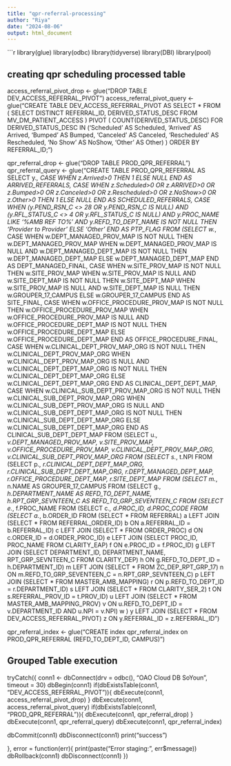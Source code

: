 ```yaml
---
title: "qpr-referral-processing"
author: "Riya"
date: "2024-08-06"
output: html_document
---
```


```r

library(glue)
library(odbc)
library(tidyverse)
library(DBI)
library(pool)


## creating qpr scheduling processed table

access_referral_pivot_drop <- glue("DROP TABLE DEV_ACCESS_REFERRAL_PIVOT")
access_referral_pivot_query <- glue("CREATE TABLE DEV_ACCESS_REFERRAL_PIVOT AS
                                    SELECT *
                                    FROM ( 
                                    SELECT DISTINCT REFERRAL_ID, DERIVED_STATUS_DESC
                                    FROM MV_DM_PATIENT_ACCESS
                                    )
                                    PIVOT (
                                    COUNT(DERIVED_STATUS_DESC)
                                    FOR DERIVED_STATUS_DESC IN ('Scheduled' AS Scheduled, 'Arrived' AS Arrived, 'Bumped' AS Bumped, 'Canceled' AS Canceled,
                                    'Rescheduled' AS Rescheduled, 'No Show' AS NoShow, 'Other' AS Other)
                                    )
                                    ORDER BY REFERRAL_ID;")


qpr_referral_drop <- glue("DROP TABLE PROD_QPR_REFERRAL")
qpr_referral_query <- glue("CREATE TABLE PROD_QPR_REFERRAL AS
                             SELECT y.*, 
                             CASE WHEN z.Arrived>0 THEN 1 ELSE NULL END AS ARRIVED_REFERRALS,
                             CASE WHEN z.Scheduled>0 OR z.ARRIVED>0 OR z.Bumped>0 OR z.Canceled>0 OR z.Rescheduled>0 OR z.NoShow>0 OR z.Other>0 THEN 1 ELSE NULL
                             END AS SCHEDULED_REFERRALS,
                             CASE WHEN (y.PEND_RSN_C <> 28 OR y.PEND_RSN_C IS NULL) AND (y.RFL_STATUS_C <> 4 OR y.RFL_STATUS_C IS NULL) 
                             AND y.PROC_NAME LIKE '%AMB REF TO%' AND y.REFD_TO_DEPT_NAME IS NOT NULL THEN 'Provider to Provider' ELSE 'Other'
                             END AS PTP_FLAG
                             FROM
                             (SELECT w.*,
                             CASE WHEN w.DEPT_MANAGED_PROV_MAP IS NOT NULL THEN w.DEPT_MANAGED_PROV_MAP
                                  WHEN w.DEPT_MANAGED_PROV_MAP IS NULL AND w.DEPT_MANAGED_DEPT_MAP IS NOT NULL THEN w.DEPT_MANAGED_DEPT_MAP
                                  ELSE w.DEPT_MANAGED_DEPT_MAP 
                             END AS DEPT_MANAGED_FINAL,
                             CASE WHEN w.SITE_PROV_MAP IS NOT NULL THEN w.SITE_PROV_MAP
                                  WHEN w.SITE_PROV_MAP IS NULL AND w.SITE_DEPT_MAP IS NOT NULL THEN w.SITE_DEPT_MAP
                                  WHEN w.SITE_PROV_MAP IS NULL AND w.SITE_DEPT_MAP IS NULL THEN w.GROUPER_17_CAMPUS
                                  ELSE w.GROUPER_17_CAMPUS
                             END AS SITE_FINAL,
                             CASE WHEN w.OFFICE_PROCEDURE_PROV_MAP IS NOT NULL THEN w.OFFICE_PROCEDURE_PROV_MAP
                                  WHEN w.OFFICE_PROCEDURE_PROV_MAP IS NULL AND w.OFFICE_PROCEDURE_DEPT_MAP IS NOT NULL THEN w.OFFICE_PROCEDURE_DEPT_MAP
                             ELSE w.OFFICE_PROCEDURE_DEPT_MAP
                             END AS OFFICE_PROCEDURE_FINAL,
                             CASE WHEN w.CLINICAL_DEPT_PROV_MAP_ORG IS NOT NULL THEN w.CLINICAL_DEPT_PROV_MAP_ORG
                                  WHEN w.CLINICAL_DEPT_PROV_MAP_ORG IS NULL AND w.CLINICAL_DEPT_DEPT_MAP_ORG IS NOT NULL THEN w.CLINICAL_DEPT_DEPT_MAP_ORG
                                  ELSE w.CLINICAL_DEPT_DEPT_MAP_ORG
                             END AS CLINICAL_DEPT_DEPT_MAP,
                             CASE WHEN w.CLINICAL_SUB_DEPT_PROV_MAP_ORG IS NOT NULL THEN w.CLINICAL_SUB_DEPT_PROV_MAP_ORG 
                                  WHEN w.CLINICAL_SUB_DEPT_PROV_MAP_ORG IS NULL AND w.CLINICAL_SUB_DEPT_DEPT_MAP_ORG IS NOT NULL THEN w.CLINICAL_SUB_DEPT_DEPT_MAP_ORG
                                  ELSE w.CLINICAL_SUB_DEPT_DEPT_MAP_ORG
                             END AS CLINICAL_SUB_DEPT_DEPT_MAP
                             FROM
                             (SELECT u.*, v.DEPT_MANAGED_PROV_MAP, v.SITE_PROV_MAP, v.OFFICE_PROCEDURE_PROV_MAP, v.CLINICAL_DEPT_PROV_MAP_ORG, 
                             v.CLINICAL_SUB_DEPT_PROV_MAP_ORG
                             FROM
                             (SELECT s.*, t.NPI
                             FROM
                             (SELECT p.*, r.CLINICAL_DEPT_DEPT_MAP_ORG,
                             r.CLINICAL_SUB_DEPT_DEPT_MAP_ORG, r.DEPT_MANAGED_DEPT_MAP, r.OFFICE_PROCEDURE_DEPT_MAP,
                             r.SITE_DEPT_MAP
                             FROM
                             (SELECT m.*, n.NAME AS GROUPER_17_CAMPUS
                             FROM
                             (SELECT g.*, h.DEPARTMENT_NAME AS REFD_TO_DEPT_NAME, h.RPT_GRP_SEVNTEEN_C AS REFD_TO_GRP_SEVENTEEN_C
                             FROM
                             (SELECT e.*, f.PROC_NAME
                             FROM
                             (SELECT c.*, d.PROC_ID, d.PROC_CODE
                             FROM
                             (SELECT a.*, b.ORDER_ID
                             FROM
                             (SELECT * FROM REFERRAL) a
                             LEFT JOIN (SELECT * FROM REFERRAL_ORDER_ID) b
                             ON a.REFERRAL_ID = b.REFERRAL_ID) c
                             LEFT JOIN
                             (SELECT * FROM ORDER_PROC) d
                             ON c.ORDER_ID = d.ORDER_PROC_ID) e
                             LEFT JOIN
                             (SELECT PROC_ID, PROC_NAME FROM CLARITY_EAP) f
                             ON e.PROC_ID = f.PROC_ID) g
                             LEFT JOIN 
                             (SELECT DEPARTMENT_ID, DEPARTMENT_NAME, RPT_GRP_SEVNTEEN_C FROM CLARITY_DEP) h
                             ON g.REFD_TO_DEPT_ID = h.DEPARTMENT_ID) m
                             LEFT JOIN
                             (SELECT * FROM ZC_DEP_RPT_GRP_17) n
                             ON m.REFD_TO_GRP_SEVENTEEN_C = n.RPT_GRP_SEVNTEEN_C) p
                             LEFT JOIN
                             (SELECT * FROM MASTER_AMB_MAPPING) r
                             ON p.REFD_TO_DEPT_ID = r.DEPARTMENT_ID) s
                             LEFT JOIN
                             (SELECT * FROM CLARITY_SER_2) t
                             ON s.REFERRAL_PROV_ID = t.PROV_ID) u
                             LEFT JOIN
                             (SELECT * FROM MASTER_AMB_MAPPING_PROV) v
                             ON u.REFD_TO_DEPT_ID = v.DEPARTMENT_ID AND u.NPI = v.NPI) w ) y
                             LEFT JOIN
                             (SELECT * FROM DEV_ACCESS_REFERRAL_PIVOT) z
                             ON y.REFERRAL_ID = z.REFERRAL_ID
                             ")
                             

qpr_referral_index <- glue("CREATE index qpr_referral_index on PROD_QPR_REFERRAL (REFD_TO_DEPT_ID, CAMPUS)")

## Grouped Table execution
tryCatch({
  conn1 <- dbConnect(drv = odbc(), "OAO Cloud DB SoYoun", timeout = 30)
  dbBegin(conn1)
  if(dbExistsTable(conn1, "DEV_ACCESS_REFERRAL_PIVOT")){
  dbExecute(conn1, access_referral_pivot_drop) 
  }
  dbExecute(conn1, access_referral_pivot_query) 
  if(dbExistsTable(conn1, "PROD_QPR_REFERRAL")){
  dbExecute(conn1, qpr_referral_drop) 
  }
  dbExecute(conn1, qpr_referral_query) 
  dbExecute(conn1, qpr_referral_index)
  
  dbCommit(conn1)
  dbDisconnect(conn1)
  print("success")
  
},
error = function(err){
  print(paste("Error staging:", err$message))
  dbRollback(conn1)
  dbDisconnect(conn1)
})